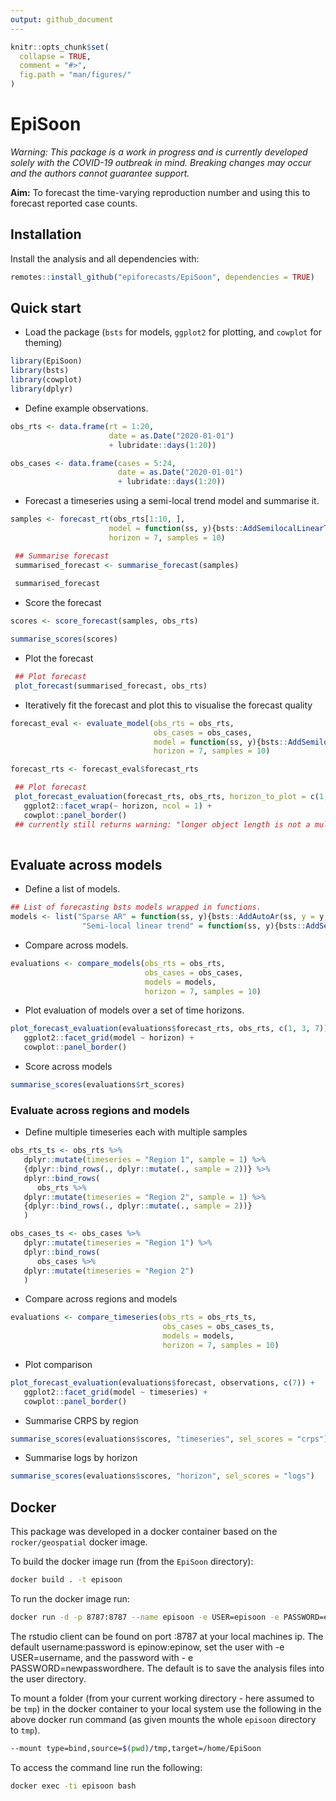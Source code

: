 ```yaml
---
output: github_document
---
```


```r
knitr::opts_chunk$set(
  collapse = TRUE,
  comment = "#>",
  fig.path = "man/figures/"
)
```

# EpiSoon

*Warning: This package is a work in progress and is currently developed solely with the COVID-19 outbreak in mind. Breaking changes may occur and the authors cannot guarantee support.*

**Aim:** To forecast the time-varying reproduction number and using this to forecast reported case counts. 

## Installation

Install the analysis and all dependencies with: 

```r
remotes::install_github("epiforecasts/EpiSoon", dependencies = TRUE)
```


## Quick start


* Load the package (`bsts` for models, `ggplot2` for plotting, and `cowplot` for theming)

```r
library(EpiSoon)
library(bsts)
library(cowplot)
library(dplyr)
```


* Define example observations.

```r
obs_rts <- data.frame(rt = 1:20,
                      date = as.Date("2020-01-01")
                      + lubridate::days(1:20))

obs_cases <- data.frame(cases = 5:24, 
                        date = as.Date("2020-01-01")
                        + lubridate::days(1:20))
```

* Forecast a timeseries using a semi-local trend model and  summarise it.

```r
samples <- forecast_rt(obs_rts[1:10, ],
                      model = function(ss, y){bsts::AddSemilocalLinearTrend(ss, y = y)},
                      horizon = 7, samples = 10)

 ## Summarise forecast
 summarised_forecast <- summarise_forecast(samples)
 
 summarised_forecast
```

* Score the forecast

```r
scores <- score_forecast(samples, obs_rts)

summarise_scores(scores)
```

* Plot the forecast

```r
 ## Plot forecast
 plot_forecast(summarised_forecast, obs_rts)
```


* Iteratively fit the forecast and plot this to visualise the forecast quality

```r
forecast_eval <- evaluate_model(obs_rts = obs_rts,
                                obs_cases = obs_cases, 
                                model = function(ss, y){bsts::AddSemilocalLinearTrend(ss, y = y)},
                                horizon = 7, samples = 10)

forecast_rts <- forecast_eval$forecast_rts

 ## Plot forecast
 plot_forecast_evaluation(forecast_rts, obs_rts, horizon_to_plot = c(1, 3, 7)) +
   ggplot2::facet_wrap(~ horizon, ncol = 1) +
   cowplot::panel_border() 
 ## currently still returns warning: "longer object length is not a multiple of shorter object length"
   
```

## Evaluate across models

* Define a list of models.

```r
## List of forecasting bsts models wrapped in functions.
models <- list("Sparse AR" = function(ss, y){bsts::AddAutoAr(ss, y = y, lags = 7)},
                "Semi-local linear trend" = function(ss, y){bsts::AddSemilocalLinearTrend(ss, y = y)})
```

* Compare across models.

```r
evaluations <- compare_models(obs_rts = obs_rts, 
                              obs_cases = obs_cases, 
                              models = models, 
                              horizon = 7, samples = 10)
```

* Plot evaluation of models over a set of time horizons.

```r
plot_forecast_evaluation(evaluations$forecast_rts, obs_rts, c(1, 3, 7)) +
   ggplot2::facet_grid(model ~ horizon) +
   cowplot::panel_border() 
```

* Score across models

```r
summarise_scores(evaluations$rt_scores)
```


### Evaluate across regions and models

* Define multiple timeseries each with multiple samples

```r
obs_rts_ts <- obs_rts %>% 
   dplyr::mutate(timeseries = "Region 1", sample = 1) %>% 
   {dplyr::bind_rows(., dplyr::mutate(., sample = 2))} %>% 
   dplyr::bind_rows(
      obs_rts %>% 
   dplyr::mutate(timeseries = "Region 2", sample = 1) %>% 
   {dplyr::bind_rows(., dplyr::mutate(., sample = 2))}
   )

obs_cases_ts <- obs_cases %>% 
   dplyr::mutate(timeseries = "Region 1") %>% 
   dplyr::bind_rows(
      obs_cases %>% 
   dplyr::mutate(timeseries = "Region 2")
   )


```
* Compare across regions and models

```r
evaluations <- compare_timeseries(obs_rts = obs_rts_ts, 
                                  obs_cases = obs_cases_ts, 
                                  models = models,
                                  horizon = 7, samples = 10)


```


* Plot comparison

```r
plot_forecast_evaluation(evaluations$forecast, observations, c(7)) +
   ggplot2::facet_grid(model ~ timeseries) +
   cowplot::panel_border()
```

* Summarise CRPS by region

```r
summarise_scores(evaluations$scores, "timeseries", sel_scores = "crps")
```

* Summarise logs by horizon

```r
summarise_scores(evaluations$scores, "horizon", sel_scores = "logs")
```

## Docker

This package was developed in a docker container based on the `rocker/geospatial` docker image. 

To build the docker image run (from the `EpiSoon` directory):

```bash
docker build . -t episoon
```

To run the docker image run:

```bash
docker run -d -p 8787:8787 --name episoon -e USER=episoon -e PASSWORD=episoon episoon
```

The rstudio client can be found on port :8787 at your local machines ip. The default username:password is epinow:epinow, set the user with -e USER=username, and the password with - e PASSWORD=newpasswordhere. The default is to save the analysis files into the user directory.

To mount a folder (from your current working directory - here assumed to be `tmp`) in the docker container to your local system use the following in the above docker run command (as given mounts the whole `episoon` directory to `tmp`).

```bash
--mount type=bind,source=$(pwd)/tmp,target=/home/EpiSoon
```

To access the command line run the following:

```bash
docker exec -ti episoon bash
```
